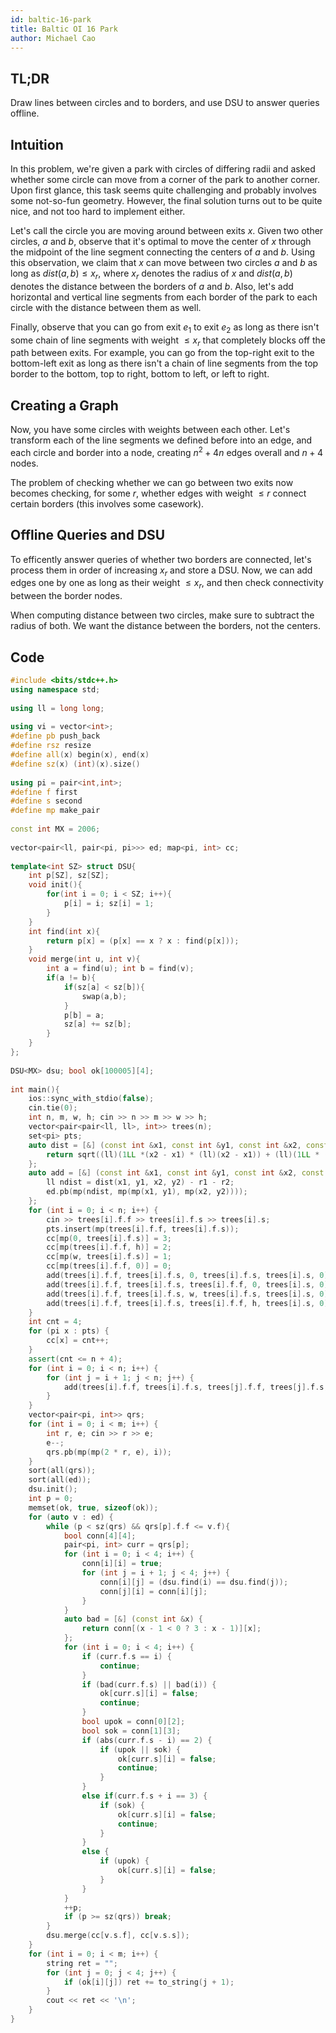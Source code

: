 ```yaml
---
id: baltic-16-park
title: Baltic OI 16 Park
author: Michael Cao
---
```


## TL;DR

Draw lines between circles and to borders, and use DSU to answer queries offline.

## Intuition

In this problem, we're given a park with circles of differing radii and asked whether some circle can move from a corner of the park to another corner. Upon first glance, this task seems quite challenging and probably involves some not-so-fun geometry. However, the final solution turns out to be quite nice, and not too hard to implement either.

Let's call the circle you are moving around between exits $x$. Given two other circles, $a$ and $b$, observe that it's optimal to move the center of $x$ through the midpoint of the line segment connecting the centers of $a$ and $b$. Using this observation, we claim that $x$ can move between two circles $a$ and $b$ as long as $dist(a, b) \leq x_r$, where $x_r$ denotes the radius of $x$ and $dist(a, b)$ denotes the distance between the borders of $a$ and $b$. Also, let's add horizontal and vertical line segments from each border of the park to each circle with the distance between them as well.

Finally, observe that you can go from exit $e_1$ to exit $e_2$ as long as there isn't some chain of line segments with weight $\leq x_r$ that completely blocks off the path between exits. For example, you can go from the top-right exit to the bottom-left exit as long as there isn't a chain of line segments from the top border to the bottom, top to right, bottom to left, or left to right. 

## Creating a Graph

Now, you have some circles with weights between each other. Let's transform each of the line segments we defined before into an edge, and each circle and border into a node, creating $n ^ 2 + 4n$ edges overall and $n + 4$ nodes. 

The problem of checking whether we can go between two exits now becomes checking, for some $r$, whether edges with weight $\leq r$ connect certain borders (this involves some casework). 

## Offline Queries and DSU

To efficently answer queries of whether two borders are connected, let's process them in order of increasing $x_r$ and store a DSU. Now, we can add edges one by one as long as their weight $\leq x_r$, and then check connectivity between the border nodes.

<Warning>
When computing distance between two circles, make sure to subtract the radius of both. We want the distance between the borders, not the centers.
</Warning>

## Code

```cpp
#include <bits/stdc++.h> 
using namespace std;
 
using ll = long long;
 
using vi = vector<int>;
#define pb push_back
#define rsz resize
#define all(x) begin(x), end(x)
#define sz(x) (int)(x).size()
 
using pi = pair<int,int>;
#define f first
#define s second
#define mp make_pair
 
const int MX = 2006;
 
vector<pair<ll, pair<pi, pi>>> ed; map<pi, int> cc;
 
template<int SZ> struct DSU{
    int p[SZ], sz[SZ];
    void init(){
        for(int i = 0; i < SZ; i++){
            p[i] = i; sz[i] = 1;
        }
    }
    int find(int x){
        return p[x] = (p[x] == x ? x : find(p[x]));
    }
    void merge(int u, int v){
        int a = find(u); int b = find(v);
        if(a != b){
            if(sz[a] < sz[b]){
                swap(a,b);
            }
            p[b] = a;
            sz[a] += sz[b];
        }
    }
};
 
DSU<MX> dsu; bool ok[100005][4];
 
int main(){
    ios::sync_with_stdio(false);
    cin.tie(0);
    int n, m, w, h; cin >> n >> m >> w >> h;
    vector<pair<pair<ll, ll>, int>> trees(n);
    set<pi> pts;
    auto dist = [&] (const int &x1, const int &y1, const int &x2, const int &y2) {
        return sqrt((ll)(1LL *(x2 - x1) * (ll)(x2 - x1)) + (ll)(1LL * (y2 - y1) * (y2 - y1)));
    };
    auto add = [&] (const int &x1, const int &y1, const int &x2, const int &y2, const ll &r1, const ll &r2) {
        ll ndist = dist(x1, y1, x2, y2) - r1 - r2;
        ed.pb(mp(ndist, mp(mp(x1, y1), mp(x2, y2))));
    };
    for (int i = 0; i < n; i++) {
        cin >> trees[i].f.f >> trees[i].f.s >> trees[i].s;
        pts.insert(mp(trees[i].f.f, trees[i].f.s));
        cc[mp(0, trees[i].f.s)] = 3;
        cc[mp(trees[i].f.f, h)] = 2;
        cc[mp(w, trees[i].f.s)] = 1;
        cc[mp(trees[i].f.f, 0)] = 0;
        add(trees[i].f.f, trees[i].f.s, 0, trees[i].f.s, trees[i].s, 0);
        add(trees[i].f.f, trees[i].f.s, trees[i].f.f, 0, trees[i].s, 0);
        add(trees[i].f.f, trees[i].f.s, w, trees[i].f.s, trees[i].s, 0);
        add(trees[i].f.f, trees[i].f.s, trees[i].f.f, h, trees[i].s, 0);
    }
    int cnt = 4;
    for (pi x : pts) {
        cc[x] = cnt++;
    }
    assert(cnt <= n + 4);
    for (int i = 0; i < n; i++) {
        for (int j = i + 1; j < n; j++) {
            add(trees[i].f.f, trees[i].f.s, trees[j].f.f, trees[j].f.s, trees[i].s, trees[j].s);
        }
    }
    vector<pair<pi, int>> qrs;
    for (int i = 0; i < m; i++) {
        int r, e; cin >> r >> e;
        e--;
        qrs.pb(mp(mp(2 * r, e), i));
    }
    sort(all(qrs));
    sort(all(ed));
    dsu.init();
    int p = 0;
    memset(ok, true, sizeof(ok));
    for (auto v : ed) {
        while (p < sz(qrs) && qrs[p].f.f <= v.f){
            bool conn[4][4];
            pair<pi, int> curr = qrs[p];
            for (int i = 0; i < 4; i++) {
                conn[i][i] = true;
                for (int j = i + 1; j < 4; j++) {
                    conn[i][j] = (dsu.find(i) == dsu.find(j));
                    conn[j][i] = conn[i][j];
                }
            }
            auto bad = [&] (const int &x) {
                return conn[(x - 1 < 0 ? 3 : x - 1)][x];
            };
            for (int i = 0; i < 4; i++) {
                if (curr.f.s == i) {
                    continue;
                }
                if (bad(curr.f.s) || bad(i)) {
                    ok[curr.s][i] = false;
                    continue;
                }
                bool upok = conn[0][2];
                bool sok = conn[1][3];
                if (abs(curr.f.s - i) == 2) {
                    if (upok || sok) {
                        ok[curr.s][i] = false;
                        continue;
                    }
                }
                else if(curr.f.s + i == 3) {
                    if (sok) {
                        ok[curr.s][i] = false;
                        continue;
                    }
                }
                else {
                    if (upok) {
                        ok[curr.s][i] = false; 
                    }
                }
            }
            ++p;
            if (p >= sz(qrs)) break;
        }
        dsu.merge(cc[v.s.f], cc[v.s.s]);
    }
    for (int i = 0; i < m; i++) {
        string ret = "";
        for (int j = 0; j < 4; j++) {
            if (ok[i][j]) ret += to_string(j + 1);
        }
        cout << ret << '\n';
    }
}
```




